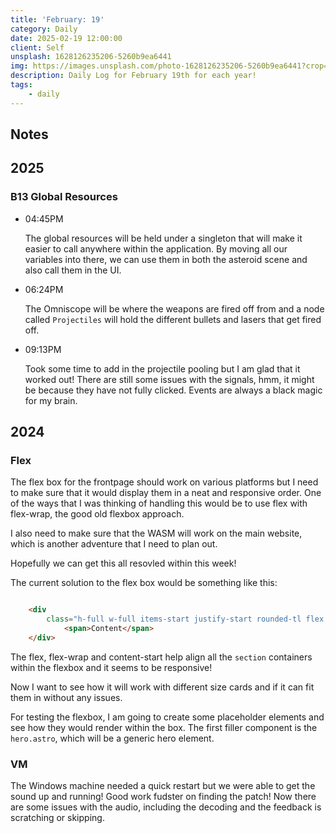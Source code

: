 ```yaml
---
title: 'February: 19'
category: Daily
date: 2025-02-19 12:00:00
client: Self
unsplash: 1628126235206-5260b9ea6441
img: https://images.unsplash.com/photo-1628126235206-5260b9ea6441?crop=entropy&cs=srgb&fm=jpg&ixid=MnwzNjM5Nzd8MHwxfHJhbmRvbXx8fHx8fHx8fDE2ODE3NDg2ODY&ixlib=rb-4.0.3&q=85
description: Daily Log for February 19th for each year!
tags:
    - daily
---
```


## Notes

## 2025

### B13 Global Resources

-   04:45PM

    The global resources will be held under a singleton that will make it easier to call anywhere within the application.
    By moving all our variables into there, we can use them in both the asteroid scene and also call them in the UI.

-   06:24PM

    The Omniscope will be where the weapons are fired off from and a node called `Projectiles` will hold the different bullets and lasers that get fired off.

-   09:13PM

    Took some time to add in the projectile pooling but I am glad that it worked out!
    There are still some issues with the signals, hmm, it might be because they have not fully clicked.
    Events are always a black magic for my brain.



## 2024

### Flex

The flex box for the frontpage should work on various platforms but I need to make sure that it would display them in a neat and responsive order.
One of the ways that I was thinking of handling this would be to use flex with flex-wrap, the good old flexbox approach.

I also need to make sure that the WASM will work on the main website, which is another adventure that I need to plan out.

Hopefully we can get this all resovled within this week!

The current solution to the flex box would be something like this:

```html

    <div
        class="h-full w-full items-start justify-start rounded-tl flex flex-wrap gap-4 overflow-y-scroll content-start p-3 ">
            <span>Content</span>
    </div>

```
The flex, flex-wrap and content-start help align all the `section` containers within the flexbox and it seems to be responsive!

Now I want to see how it will work with different size cards and if it can fit them in without any issues.

For testing the flexbox, I am going to create some placeholder elements and see how they would render within the box.
The first filler component is the `hero.astro`, which will be a generic hero element.




### VM

The Windows machine needed a quick restart but we were able to get the sound up and running!
Good work fudster on finding the patch!
Now there are some issues with the audio, including the decoding and the feedback is scratching or skipping.
